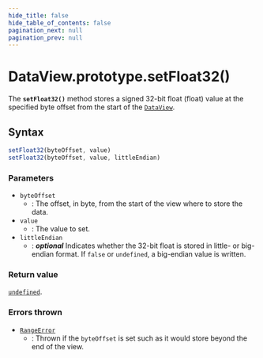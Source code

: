```yaml
---
hide_title: false
hide_table_of_contents: false
pagination_next: null
pagination_prev: null
---
```

# DataView.prototype.setFloat32()

The **`setFloat32()`** method stores a signed 32-bit float
(float) value at the specified byte offset from the start of the [`DataView`](../../../globals/DataView/DataView.md).

## Syntax

```js
setFloat32(byteOffset, value)
setFloat32(byteOffset, value, littleEndian)
```

### Parameters

- `byteOffset`
  - : The offset, in byte, from the start of the view where to store the data.
- `value`
  - : The value to set.
- `littleEndian`
  - : _**optional**_ Indicates whether the 32-bit float is stored in
    little- or big-endian format. If `false` or
    `undefined`, a big-endian value is written.

### Return value

[`undefined`](../../../globals/undefined.md).

### Errors thrown

- [`RangeError`](../../RangeError/RangeError.md)
  - : Thrown if the `byteOffset` is set such as it would store beyond the end
    of the view.
